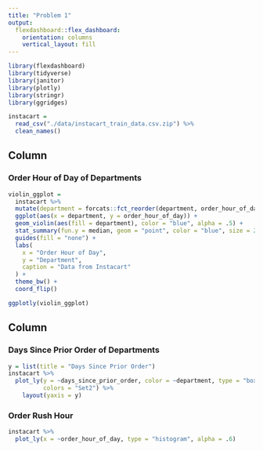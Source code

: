 ```yaml
---
title: "Problem 1"
output: 
  flexdashboard::flex_dashboard:
    orientation: columns
    vertical_layout: fill
---
```


```r
library(flexdashboard)
library(tidyverse)
library(janitor)
library(plotly)
library(stringr)
library(ggridges)

instacart = 
  read_csv("./data/instacart_train_data.csv.zip") %>% 
  clean_names()
```

Column {data-width=600}
-----------------------------------------------------------------------

### Order Hour of Day of Departments

```r
violin_ggplot = 
  instacart %>%
  mutate(department = forcats::fct_reorder(department, order_hour_of_day, fun = IQR)) %>%
  ggplot(aes(x = department, y = order_hour_of_day)) +
  geom_violin(aes(fill = department), color = "blue", alpha = .5) +
  stat_summary(fun.y = median, geom = "point", color = "blue", size = 2) +
  guides(fill = "none") +
  labs(
    x = "Order Hour of Day",
    y = "Department",
    caption = "Data from Instacart"
  ) +
  theme_bw() +
  coord_flip()

ggplotly(violin_ggplot)
```

Column {data-width=400}
-----------------------------------------------------------------------

### Days Since Prior Order of Departments

```r
y = list(title = "Days Since Prior Order")
instacart %>%
  plot_ly(y = ~days_since_prior_order, color = ~department, type = "box",
          colors = "Set2") %>% 
    layout(yaxis = y)
```

### Order Rush Hour

```r
instacart %>% 
  plot_ly(x = ~order_hour_of_day, type = "histogram", alpha = .6)
```

